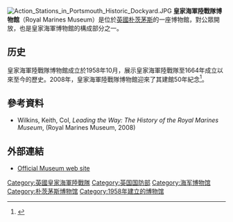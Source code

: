 [[File:Action_Stations_in_Portsmouth_Historic_Dockyard.JPG|thumb]]
'''皇家海軍陸戰隊博物館'''（Royal Marines Museum）是位於[[英國|英國]][[朴茨茅斯|朴茨茅斯]]的一座博物館，對公眾開放，也是皇家海軍博物館的構成部分之一。

==历史==
皇家海軍陸戰隊博物館成立於1958年10月，展示皇家海軍陸戰隊至1664年成立以來至今的歷史。2008年，皇家海軍陸戰隊博物館迎來了其建館50年紀念<ref>{{cite web|url=http://www.portsmouth.co.uk/biz/Museum-wins-choice-award.4656745.jp|title=Museum wins choice award|publisher=|accessdate=7 February 2016}}{{Dead link|date=2020年3月 |bot=InternetArchiveBot |fix-attempted=yes }}</ref>。
==參考資料==
<references/>
* Wilkins, Keith, Col, ''Leading the Way: The History of the Royal Marines Museum'', (Royal Marines Museum, 2008)
==外部連結==
{{Commons category|Royal Marines Museum}}
*[http://www.royalmarinesmuseum.co.uk/ Official Museum web site] {{Wayback|url=http://www.royalmarinesmuseum.co.uk/ |date=20070929065024 }}

[[Category:英國皇家海軍陸戰隊|Category:英國皇家海軍陸戰隊]]
[[Category:英国国防部|Category:英国国防部]]
[[Category:海军博物馆|Category:海军博物馆]]
[[Category:朴茨茅斯博物馆|Category:朴茨茅斯博物馆]]
[[Category:1958年建立的博物馆|Category:1958年建立的博物馆]]